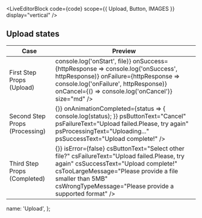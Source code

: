 
<LiveEditorBlock code={code} scope={{ Upload, Button, IMAGES }} display="vertical" />
<GeneratePropsTable componentName="Upload" />

## Upload states

<div className="scroll-table">
  <table className="docs-table table">
    <thead>
      <tr>
        <th>Case</th>
        <th>Preview</th>
      </tr>
    </thead>
    <tbody>
      <tr>
        <td>First Step Props (Upload)</td>
        <td>
          <div>
            <Upload
              usAccept="image/*"
              usButtonText="Or Select File"
              usDisabled={false}
              usDropMessage="Drop file to start upload"
              usLabel=""
              usPlaceholder="Drag and drop a file less than 5MB"
              httpOptions={{
                url: 'https://httpbin.org/post',
                method: 'POST',
              }}
              onStart={file => console.log('onStart', file)}
              onSuccess={httpResponse => console.log('onSuccess', httpResponse)}
              onFailure={httpResponse => console.log('onFailure', httpResponse)}
              onCancel={() => console.log('onCancel')}
              size="md"
            />
          </div>
        </td>
      </tr>
      <tr>
        <td>Second Step Props (Processing)</td>
        <td>
          <div className="droppable droppable-md droppable-processing">
            <ProcessingStep
              isError={false}
              isComplete={false}
              isProcessing
              isSuccess={false}
              onClear={() => {}}
              onAnimationCompleted={status => {
                console.log(status);
              }}
              psButtonText="Cancel"
              psFailureText="Upload failed.Please, try again"
              psProcessingText="Uploading..."
              psSuccessText="Upload complete!"
            />
          </div>
        </td>
      </tr>
      <tr>
        <td>Third Step Props (Completed)</td>
        <td>
          <div className="droppable droppable-md droppable-complete">
            <CompleteStep
              isComplete
              isImage
              fileName="image-name.jpg"
              uploadedImage={IMAGES[1].value}
              onClear={() => {}}
              isError={false}
              csButtonText="Select other file?"
              csFailureText="Upload failed.Please, try again"
              csSuccessText="Upload complete!"
              csTooLargeMessage="Please provide a file smaller than 5MB"
              csWrongTypeMessage="Please provide a supported format"
            />
          </div>
        </td>
      </tr>
    </tbody>
  </table>
</div>

  name: 'Upload',
};
